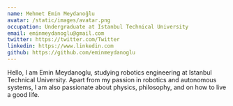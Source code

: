 ```yaml
---
name: Mehmet Emin Meydanoğlu
avatar: /static/images/avatar.png
occupation: Undergraduate at Istanbul Technical University
email: eminmeydanoglu@gmail.com
twitter: https://twitter.com/Twitter
linkedin: https://www.linkedin.com
github: https://github.com/eminmeydanoglu
---
```


Hello, I am Emin Meydanoglu, studying robotics engineering at Istanbul Technical University. Apart from my passion in robotics and autonomous systems, I am also passionate about physics, philosophy, and on how to live a good life.
